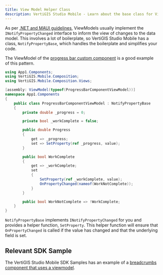 ```yaml
---
title: View Model Helper Class
description: VertiGIS Studio Mobile - Learn about the base class for ViewModels in mobile, NotifyPropertyBase
---
```


As per [.NET and MAUI guidelines](https://learn.microsoft.com/en-us/dotnet/maui/xaml/fundamentals/mvvm), ViewModels usually implement the `INotifyPropertyChanged` interface to inform the view of changes to the data model. This involves a lot of boilerplate, so VertiGIS Studio Mobile has a class, `NotifyPropertyBase`, which handles the boilerplate and simplifies your code.

The ViewModel of the [progress bar custom component](tutorial-implement-component-with-ui.mdx#example-progress-bar) is a good example of this pattern.

```cs
using App1.Components;
using VertiGIS.Mobile.Composition;
using VertiGIS.Mobile.Composition.Views;

[assembly: ViewModel(typeof(ProgressBarComponentViewModel))]
namespace App1.Components
{
    public class ProgressBarComponentViewModel : NotifyPropertyBase
    {
        private double _progress = 0;

        private bool _workComplete = false;

        public double Progress
        {
            get => _progress;
            set => SetProperty(ref _progress, value);
        }

        public bool WorkComplete
        {
            get => _workComplete;
            set
            {
                SetProperty(ref _workComplete, value);
                OnPropertyChanged(nameof(WorkNotComplete));
            }
        }

        public bool WorkNotComplete => !WorkComplete;
    }
}
```

`NotifyPropertyBase` implements `INotifyPropertyChanged` for you and provides a helper function, `SetProperty`. This helper function will ensure that `OnPropertyChanged` is called if the value has changed and that the underlying field is set.

## Relevant SDK Sample

The VertiGIS Studio Mobile SDK Samples has an example of a [breadcrumbs component that uses a viewmodel](https://github.com/vertigis/vertigis-mobile-samples/tree/master/VSM.Samples/VSM.Samples/Samples/CustomSamples/BreadCrumbs).
